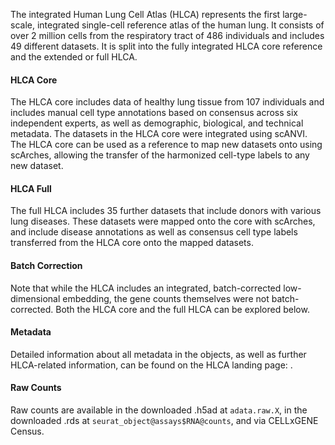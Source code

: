 
The integrated Human Lung Cell Atlas (HLCA) represents the first large-scale, integrated single-cell reference atlas of the human lung. It consists of over 2 million cells from the respiratory tract of 486 individuals and includes 49 different datasets. It is split into the fully integrated HLCA core reference and the extended or full HLCA.

#### HLCA Core

The HLCA core includes data of healthy lung tissue from 107 individuals and includes manual cell type annotations based on consensus across six independent experts, as well as demographic, biological, and technical metadata. The datasets in the HLCA core were integrated using scANVI. The HLCA core can be used as a reference to map new datasets onto using scArches, allowing the transfer of the harmonized cell-type labels to any new dataset.

#### HLCA Full

The full HLCA includes 35 further datasets that include donors with various lung diseases. These datasets were mapped onto the core with scArches, and include disease annotations as well as consensus cell type labels transferred from the HLCA core onto the mapped datasets.

#### Batch Correction

Note that while the HLCA includes an integrated, batch-corrected low-dimensional embedding, the gene counts themselves were not batch-corrected. Both the HLCA core and the full HLCA can be explored below.

#### Metadata

Detailed information about all metadata in the objects, as well as further HLCA-related information, can be found on the HLCA landing page: <Link label="https://github.com/LungCellAtlas/HLCA" url="https://github.com/LungCellAtlas/HLCA" />.

#### Raw Counts

Raw counts are available in the downloaded .h5ad at `adata.raw.X`, in the downloaded .rds at `seurat_object@assays$RNA@counts`, and via CELLxGENE Census.
